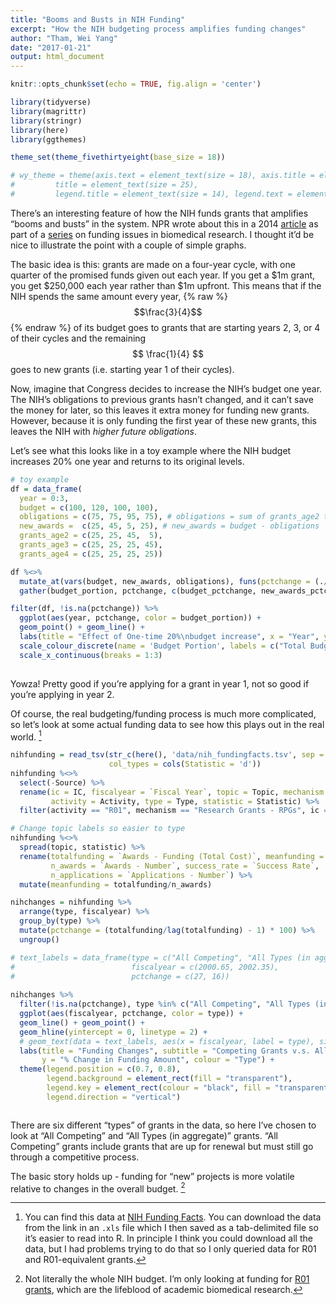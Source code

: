 ```yaml
---
title: "Booms and Busts in NIH Funding"
excerpt: "How the NIH budgeting process amplifies funding changes"
author: "Tham, Wei Yang"
date: "2017-01-21"
output: html_document
---
```


```r
knitr::opts_chunk$set(echo = TRUE, fig.align = 'center')

```

```r
library(tidyverse)
library(magrittr)
library(stringr)
library(here)
library(ggthemes)

theme_set(theme_fivethirtyeight(base_size = 18))

# wy_theme = theme(axis.text = element_text(size = 18), axis.title = element_text(size = 20),
#         title = element_text(size = 25),
#         legend.title = element_text(size = 14), legend.text = element_text(size = 12))
```

There's an interesting feature of how the NIH funds grants that amplifies "booms and busts" in the system. NPR wrote about this in a 2014 [article](http://www.npr.org/sections/health-shots/2014/09/24/351142702/after-the-nih-funding-euphoria-comes-the-hangover) as part of a [series](http://www.npr.org/series/347129694/science-squeezed) on funding issues in biomedical research. I thought it'd be nice to illustrate the point with a couple of simple graphs. 

The basic idea is this: grants are made on a four-year cycle, with one quarter of the promised funds given out each year. If you get a \$1m grant, you get \$250,000 each year rather than \$1m upfront. This means that if the NIH spends the same amount every year, {% raw %} $$\frac{3}{4}$$ {% endraw %} of its budget goes to grants that are starting years 2, 3, or 4 of their cycles and the remaining $$ \frac{1}{4} $$ goes to new grants (i.e. starting year 1 of their cycles). 

Now, imagine that Congress decides to increase the NIH's budget one year. The NIH's obligations to previous grants hasn't changed, and it can't save the money for later, so this leaves it extra money for funding new grants. However, because it is only funding the first year of these new grants, this leaves the NIH with *higher future obligations*.

Let's see what this looks like in a toy example where the NIH budget increases 20% one year and returns to its original levels.

```r

# toy example
df = data_frame(
  year = 0:3, 
  budget = c(100, 120, 100, 100),
  obligations = c(75, 75, 95, 75), # obligations = sum of grants_age2 to grants_age4
  new_awards =  c(25, 45, 5, 25), # new_awards = budget - obligations
  grants_age2 = c(25, 25, 45,  5),
  grants_age3 = c(25, 25, 25, 45),
  grants_age4 = c(25, 25, 25, 25))

df %<>% 
  mutate_at(vars(budget, new_awards, obligations), funs(pctchange = (./lag(.) - 1) * 100)) %>% 
  gather(budget_portion, pctchange, c(budget_pctchange, new_awards_pctchange, obligations_pctchange)) 

filter(df, !is.na(pctchange)) %>% 
  ggplot(aes(year, pctchange, color = budget_portion)) + 
  geom_point() + geom_line() + 
  labs(title = "Effect of One-time 20%\nbudget increase", x = "Year", y = "% Change from Previous Year") + 
  scale_colour_discrete(name = 'Budget Portion', labels = c("Total Budget", "New Awards", "Obligations")) + 
  scale_x_continuous(breaks = 1:3) 
  
```

Yowza! Pretty good if you're applying for a grant in year 1, not so good if you're applying in year 2. 

Of course, the real budgeting/funding process is much more complicated, so let's look at some actual funding data to see how this plays out in the real world. ^[You can find this data at [NIH Funding Facts](https://report.nih.gov/fundingfacts/fundingfacts.aspx). You can download the data from the link in an `.xls` file which I then saved as a tab-delimited file so it's easier to read into R. In principle I think you could download all the data, but I had problems trying to do that so I only queried data for R01 and R01-equivalent grants.]  

```r
nihfunding = read_tsv(str_c(here(), 'data/nih_fundingfacts.tsv', sep = '/'),
                      col_types = cols(Statistic = 'd')) 
nihfunding %<>% 
  select(-Source) %>% 
  rename(ic = IC, fiscalyear = `Fiscal Year`, topic = Topic, mechanism = Mechanism, 
         activity = Activity, type = Type, statistic = Statistic) %>% 
  filter(activity == "R01", mechanism == "Research Grants - RPGs", ic == "All NIH")

# Change topic labels so easier to type
nihfunding %<>% 
  spread(topic, statistic) %>% 
  rename(totalfunding = `Awards - Funding (Total Cost)`, meanfunding = `Awards - Average Total Cost`, 
         n_awards = `Awards - Number`, success_rate = `Success Rate`, 
         n_applications = `Applications - Number`) %>% 
  mutate(meanfunding = totalfunding/n_awards) 

nihchanges = nihfunding %>% 
  arrange(type, fiscalyear) %>% 
  group_by(type) %>% 
  mutate(pctchange = (totalfunding/lag(totalfunding) - 1) * 100) %>%
  ungroup()

# text_labels = data_frame(type = c("All Competing", "All Types (in aggregate)"),
#                          fiscalyear = c(2000.65, 2002.35),
#                          pctchange = c(27, 16))
  
nihchanges %>% 
  filter(!is.na(pctchange), type %in% c("All Competing", "All Types (in aggregate)")) %>% 
  ggplot(aes(fiscalyear, pctchange, color = type)) + 
  geom_line() + geom_point() +
  geom_hline(yintercept = 0, linetype = 2) +
  # geom_text(data = text_labels, aes(x = fiscalyear, label = type), size = 6) +
  labs(title = "Funding Changes", subtitle = "Competing Grants v.s. All Grants", 
       y = "% Change in Funding Amount", colour = "Type") +
  theme(legend.position = c(0.7, 0.8),
        legend.background = element_rect(fill = "transparent"),
        legend.key = element_rect(colour = "black", fill = "transparent"),
        legend.direction = "vertical")



```

There are six different "types" of grants in the data, so here I've chosen to look at "All Competing" and "All Types (in aggregate)" grants. "All Competing" grants include grants that are up for renewal but must still go through a competitive process. 

The basic story holds up - funding for "new" projects is more volatile relative to changes in the overall budget. [^2]

[^2]: Not literally the whole NIH budget. I'm only looking at funding for [R01 grants](https://grants.nih.gov/grants/funding/r01.htm), which are the lifeblood of academic biomedical research.


